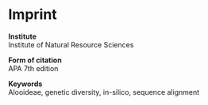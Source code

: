 \thispagestyle{empty}
\vspace*{\fill}

# Imprint {.unnumbered .unlisted}

\vspace{0.5cm}

**Institute**  
Institute of Natural Resource Sciences

**Form of citation**  
APA 7th edition

**Keywords**  
Alooideae, genetic diversity, in-silico, sequence alignment


